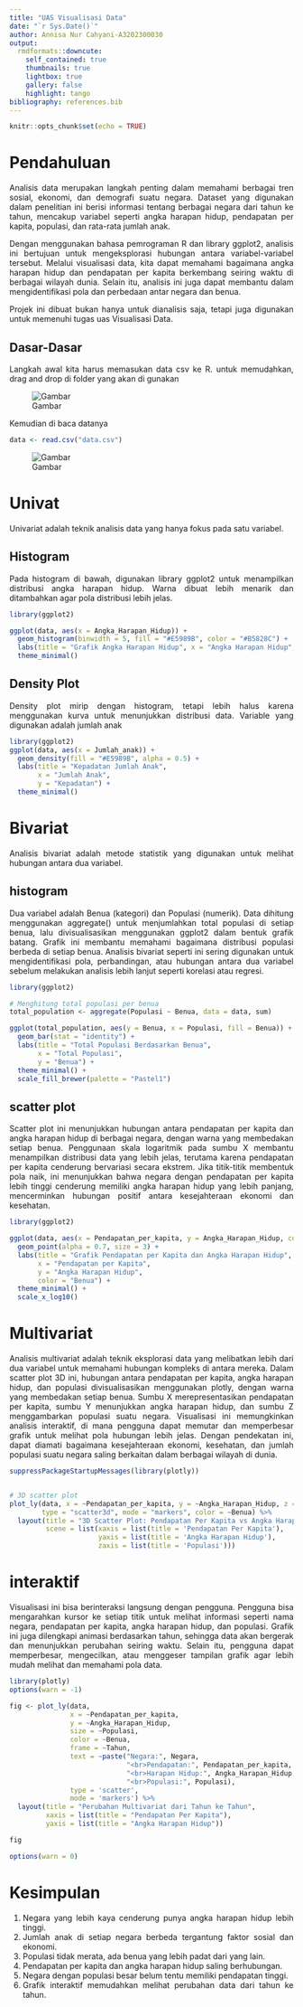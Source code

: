 ```yaml
---
title: "UAS Visualisasi Data"
date: "`r Sys.Date()`"
author: Annisa Nur Cahyani-A3202300030
output:
  rmdformats::downcute:
    self_contained: true
    thumbnails: true
    lightbox: true
    gallery: false
    highlight: tango
bibliography: references.bib
---
```


```{=html}
<style>
body{
text-align: justify}
</style>
```
```r
knitr::opts_chunk$set(echo = TRUE)
```

# Pendahuluan

Analisis data merupakan langkah penting dalam memahami berbagai tren sosial, ekonomi, dan demografi suatu negara. Dataset yang digunakan dalam penelitian ini berisi informasi tentang berbagai negara dari tahun ke tahun, mencakup variabel seperti angka harapan hidup, pendapatan per kapita, populasi, dan rata-rata jumlah anak.

Dengan menggunakan bahasa pemrograman R dan library ggplot2, analisis ini bertujuan untuk mengeksplorasi hubungan antara variabel-variabel tersebut. Melalui visualisasi data, kita dapat memahami bagaimana angka harapan hidup dan pendapatan per kapita berkembang seiring waktu di berbagai wilayah dunia. Selain itu, analisis ini juga dapat membantu dalam mengidentifikasi pola dan perbedaan antar negara dan benua.

Projek ini dibuat bukan hanya untuk dianalisis saja, tetapi juga digunakan untuk memenuhi tugas uas Visualisasi Data.


## Dasar-Dasar  
Langkah awal kita harus memasukan data csv ke R. 
untuk memudahkan, drag and drop di folder yang akan di gunakan

![Gambar](gambar.png)

Kemudian di baca datanya 
```r
data <- read.csv("data.csv")
```
![Gambar](data.png)

# Univat
Univariat adalah teknik analisis data yang hanya fokus pada satu variabel. 


## Histogram

Pada histogram di bawah, digunakan library ggplot2 untuk menampilkan distribusi angka harapan hidup. Warna dibuat lebih menarik dan ditambahkan agar pola distribusi lebih jelas. 
```r
library(ggplot2)

ggplot(data, aes(x = Angka_Harapan_Hidup)) +
  geom_histogram(binwidth = 5, fill = "#E5989B", color = "#B5828C") +
  labs(title = "Grafik Angka Harapan Hidup", x = "Angka Harapan Hidup", y = "Frekuensi") +
  theme_minimal()

```


## Density Plot

Density plot mirip dengan histogram, tetapi lebih halus karena menggunakan kurva untuk menunjukkan distribusi data. Variable  yang digunakan adalah jumlah anak

```r
library(ggplot2)
ggplot(data, aes(x = Jumlah_anak)) +
  geom_density(fill = "#E5989B", alpha = 0.5) +
  labs(title = "Kepadatan Jumlah Anak",
       x = "Jumlah Anak",
       y = "Kepadatan") +
  theme_minimal()

```

# Bivariat
Analisis bivariat adalah metode statistik yang digunakan untuk melihat hubungan antara dua variabel.

## histogram 
Dua variabel adalah Benua (kategori) dan Populasi (numerik). Data dihitung menggunakan aggregate() untuk menjumlahkan total populasi di setiap benua, lalu divisualisasikan menggunakan ggplot2 dalam bentuk grafik batang. Grafik ini membantu memahami bagaimana distribusi populasi berbeda di setiap benua. Analisis bivariat seperti ini sering digunakan untuk mengidentifikasi pola, perbandingan, atau hubungan antara dua variabel sebelum melakukan analisis lebih lanjut seperti korelasi atau regresi.

```r
library(ggplot2)

# Menghitung total populasi per benua
total_population <- aggregate(Populasi ~ Benua, data = data, sum)

ggplot(total_population, aes(y = Benua, x = Populasi, fill = Benua)) +
  geom_bar(stat = "identity") +
  labs(title = "Total Populasi Berdasarkan Benua",
       x = "Total Populasi",
       y = "Benua") +
  theme_minimal() +
  scale_fill_brewer(palette = "Pastel1")
```

## scatter plot
Scatter plot ini menunjukkan hubungan antara pendapatan per kapita dan angka harapan hidup di berbagai negara, dengan warna yang membedakan setiap benua. Penggunaan skala logaritmik pada sumbu X membantu menampilkan distribusi data yang lebih jelas, terutama karena pendapatan per kapita cenderung bervariasi secara ekstrem. Jika titik-titik membentuk pola naik, ini menunjukkan bahwa negara dengan pendapatan per kapita lebih tinggi cenderung memiliki angka harapan hidup yang lebih panjang, mencerminkan hubungan positif antara kesejahteraan ekonomi dan kesehatan.
```r
library(ggplot2)

ggplot(data, aes(x = Pendapatan_per_kapita, y = Angka_Harapan_Hidup, color = Benua)) +
  geom_point(alpha = 0.7, size = 3) +
  labs(title = "Grafik Pendapatan per Kapita dan Angka Harapan Hidup",
       x = "Pendapatan per Kapita",
       y = "Angka Harapan Hidup",
       color = "Benua") +
  theme_minimal() +
  scale_x_log10() 

```


# Multivariat
Analisis multivariat adalah teknik eksplorasi data yang melibatkan lebih dari dua variabel untuk memahami hubungan kompleks di antara mereka. Dalam scatter plot 3D ini, hubungan antara pendapatan per kapita, angka harapan hidup, dan populasi divisualisasikan menggunakan plotly, dengan warna yang membedakan setiap benua. Sumbu X merepresentasikan pendapatan per kapita, sumbu Y menunjukkan angka harapan hidup, dan sumbu Z menggambarkan populasi suatu negara. Visualisasi ini memungkinkan analisis interaktif, di mana pengguna dapat memutar dan memperbesar grafik untuk melihat pola hubungan lebih jelas. Dengan pendekatan ini, dapat diamati bagaimana kesejahteraan ekonomi, kesehatan, dan jumlah populasi suatu negara saling berkaitan dalam berbagai wilayah di dunia.

```r
suppressPackageStartupMessages(library(plotly))


# 3D scatter plot
plot_ly(data, x = ~Pendapatan_per_kapita, y = ~Angka_Harapan_Hidup, z = ~Populasi, 
        type = "scatter3d", mode = "markers", color = ~Benua) %>%
  layout(title = "3D Scatter Plot: Pendapatan Per Kapita vs Angka Harapan Hidup vs Populasi",
         scene = list(xaxis = list(title = 'Pendapatan Per Kapita'),
                      yaxis = list(title = 'Angka Harapan Hidup'),
                      zaxis = list(title = 'Populasi')))
```



# interaktif
Visualisasi ini bisa berinteraksi langsung dengan pengguna. Pengguna bisa mengarahkan kursor ke setiap titik untuk melihat informasi seperti nama negara, pendapatan per kapita, angka harapan hidup, dan populasi. Grafik ini juga dilengkapi animasi berdasarkan tahun, sehingga data akan bergerak dan menunjukkan perubahan seiring waktu. Selain itu, pengguna dapat memperbesar, mengecilkan, atau menggeser tampilan grafik agar lebih mudah melihat dan memahami pola data.

```r
library(plotly)
options(warn = -1)

fig <- plot_ly(data, 
               x = ~Pendapatan_per_kapita, 
               y = ~Angka_Harapan_Hidup, 
               size = ~Populasi, 
               color = ~Benua, 
               frame = ~Tahun, 
               text = ~paste("Negara:", Negara, 
                             "<br>Pendapatan:", Pendapatan_per_kapita, 
                             "<br>Harapan Hidup:", Angka_Harapan_Hidup, 
                             "<br>Populasi:", Populasi),
               type = 'scatter', 
               mode = 'markers') %>% 
  layout(title = "Perubahan Multivariat dari Tahun ke Tahun",
         xaxis = list(title = "Pendapatan Per Kapita"),
         yaxis = list(title = "Angka Harapan Hidup"))

fig

options(warn = 0)
```



# Kesimpulan

1. Negara yang lebih kaya cenderung punya angka harapan hidup lebih tinggi.  
2. Jumlah anak di setiap negara berbeda tergantung faktor sosial dan ekonomi.  
3. Populasi tidak merata, ada benua yang lebih padat dari yang lain.  
4. Pendapatan per kapita dan angka harapan hidup saling berhubungan.  
5. Negara dengan populasi besar belum tentu memiliki pendapatan tinggi.  
6. Grafik interaktif memudahkan melihat perubahan data dari tahun ke tahun.  
